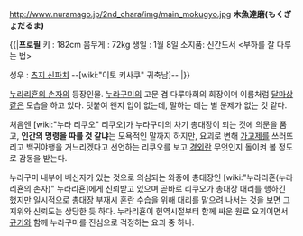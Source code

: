 http://www.nuramago.jp/2nd_chara/img/main_mokugyo.jpg
'''木魚達磨(もくぎょだるま)'''

{{|'''프로필'''
키 : 182cm
몸무게 : 72kg
생일 : 1월 8일
소지품: 신간도서 <부하를 잘 다루는 법>

성우 : [[츠지 신파치]] --[wiki:"이토 키사쿠" 귀축남]--
|}}

[[누라리횬의 손자]]의 등장인물. [[누라구미]]의 고문 겸 다루마회의 회장이며 이름처럼 [[달마]]상같은 모습을 하고 있다. 덧붙여 왠지 입이 없는데, 말하는 데는 별 문제가 없는 것 같다. 

처음엔 [wiki:"누라 리쿠오" 리쿠오]가 누라구미의 차기 총대장이 되는 것에 의문을 품고, '''인간의 명령을 따를 것 같냐'''는 모욕적인 말까지 하지만, 요괴로 변해 [[가고제]]를 쓰러뜨리고 백귀야행을 거느리겠다고 선언하는 리쿠오를 보고 [[경외]]란 무엇인지 돌이켜 볼 정도로 감동을 받는다.  

누라구미 내부에 배신자가 있는 것으로 의심되는 와중에 총대장인 [wiki:"누라리횬(누라리횬의 손자)" 누라리횬]에게 신뢰받고 있으며 곧바로 리쿠오가 총대장 대리를 행하긴 했지만 일시적으로 총대장 부재시 혼란 수습을 위해 대리를 맡으려 나서는 것을 보면 그 지위와 신뢰도는 상당한 듯 하다. 누라리횬이 현역시절부터 함께 싸운 원로 요괴이면서 [[규키]]와 함께 누라구미를 진심으로 걱정하는 요괴 중 하나. 

